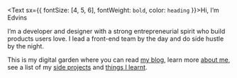 <Text sx={{ fontSize: [4, 5, 6], fontWeight: `bold`, color: `heading` }}>Hi, I’m Edvins</Text>

I’m a developer and designer with a strong entrepreneurial spirit who build products users love. I lead a front-end team by the day and do side hustle by the night.

This is my digital garden where you can read <a href="/blog">my blog</a>, learn more <a href="/about">about me</a>, see a list of my <a href="/projects">side projects</a> and <a href="/self-education">things I learnt</a>.
